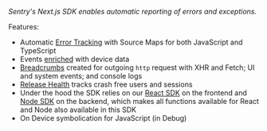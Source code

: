 <Note>

_Sentry's Next.js SDK enables automatic reporting of errors and exceptions._

</Note>

Features:

- Automatic [Error Tracking](/product/issues/) with Source Maps for both JavaScript and TypeScript
- Events [enriched](/platforms/javascript/enriching-events/context/) with device data
- [Breadcrumbs](/platforms/javascript/enriching-events/breadcrumbs/) created for outgoing `http` request with XHR and Fetch; UI and system events; and console logs
- [Release Health](/product/releases/health/) tracks crash free users and sessions
- Under the hood the SDK relies on our [React SDK](/platforms/javascript/guides/react/) on the frontend and [Node SDK](/platforms/node) on the backend, which makes all functions available for React and Node also available in this SDK
- On Device symbolication for JavaScript (in Debug)

